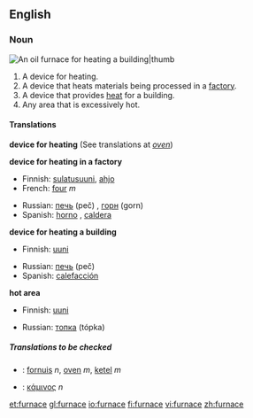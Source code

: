 ==English==

===Noun===
[[Image:Home_oil_furnace.jpg|An oil furnace for heating a building|thumb]]
{{en-noun}}

# A device for heating.
# A device that heats materials being processed in a [[factory]].
# A device that provides [[heat]] for a building.
# Any area that is excessively hot.

====Translations====
'''device for heating'''
(See translations at ''[[oven]]'')

'''device for heating in a factory'''
{{top}}
*Finnish: [[sulatusuuni]], [[ahjo]]
*French: [[four]] ''m''
{{mid}}
*Russian: [[печь]] (peč) {{f}}, [[горн]] (gorn) {{m}}
*Spanish: [[horno]] {{m}}, [[caldera]] {{f}}
{{bottom}}

'''device for heating a building'''
{{top}}
*Finnish: [[uuni]]
{{mid}}
*Russian: [[печь]] (peč) {{f}}
*Spanish: [[calefacción]] {{f}}
{{bottom}}

'''hot area'''
{{top}}
*Finnish: [[uuni]]
{{mid}}
*Russian: [[топка]] (tópka) {{f}}
{{bottom}}

=====Translations to be checked=====
{{checktrans}}
*{{ttbc|Dutch}}: [[fornuis]] ''n'', [[oven]] ''m'', [[ketel]] ''m''
*{{ttbc|Greek}}: [[κάμινος]] ''n''

[[et:furnace]]
[[gl:furnace]]
[[io:furnace]]
[[fi:furnace]]
[[vi:furnace]]
[[zh:furnace]]